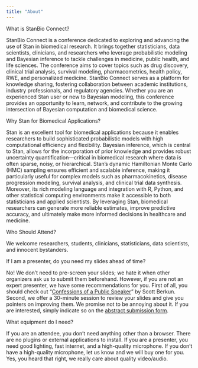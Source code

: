 ```yaml
---
title: "About"
---
```


::: {.callout-note title="Question"}
What is StanBio Connect?
:::

StanBio Connect is a conference dedicated to exploring and advancing the use of Stan in biomedical research. It brings together statisticians, data scientists, clinicians, and researchers who leverage probabilistic modeling and Bayesian inference to tackle challenges in medicine, public health, and life sciences. The conference aims to cover topics such as drug discovery, clinical trial analysis, survival modeling, pharmacometrics, health policy, RWE, and personalized medicine. StanBio Connect serves as a platform for knowledge sharing, fostering collaboration between academic institutions, industry professionals, and regulatory agencies. Whether you are an experienced Stan user or new to Bayesian modeling, this conference provides an opportunity to learn, network, and contribute to the growing intersection of Bayesian computation and biomedical science.

::: {.callout-note title="Question"}
Why Stan for Biomedical Applications?
:::

Stan is an excellent tool for biomedical applications because it enables researchers to build sophisticated probabilistic models with high computational efficiency and flexibility. Bayesian inference, which is central to Stan, allows for the incorporation of prior knowledge and provides robust uncertainty quantification—critical in biomedical research where data is often sparse, noisy, or hierarchical. Stan’s dynamic Hamiltonian Monte Carlo (HMC) sampling ensures efficient and scalable inference, making it particularly useful for complex models such as pharmacokinetics, disease progression modeling, survival analysis, and clinical trial data synthesis. Moreover, its rich modeling language and integration with R, Python, and other statistical computing environments make it accessible to both statisticians and applied scientists. By leveraging Stan, biomedical researchers can generate more reliable estimates, improve predictive accuracy, and ultimately make more informed decisions in healthcare and medicine.

::: {.callout-note title="Question"}
Who Should Attend?
:::

We welcome researchers, students, clinicians, statisticians, data scientists, and innocent bystanders. 

::: {.callout-note title="Question"}
If I am a presenter, do you need my slides ahead of time?
:::

No! We don't need to pre-screen your slides; we hate it when other organizers ask us to submit them beforehand. However, if you are not an expert presenter, we have some recommendations for you. First of all, you should check out "[Confessions of a Public Speaker](https://www.amazon.com/Confessions-Public-Speaker-English/dp/1449301959?ie=UTF8&tag=scottberkunco-20)" by Scott Berkun. Second, we offer a 30-minute session to review your slides and give you pointers on improving them. We promise not to be annoying about it. If you are interested, simply indicate so on the [abstract submission form](https://bit.ly/stanbio2025-abstract).

::: {.callout-note title="Question"}
What equipment do I need?
:::

If you are an attendee, you don't need anything other than a browser. There are no plugins or external applications to install. If you are a presenter, you need good lighting, fast internet, and a high-quality microphone. If you don't have a high-quality microphone, let us know and we will buy one for you. Yes, you heard that right, we really care about quality video/audio.








